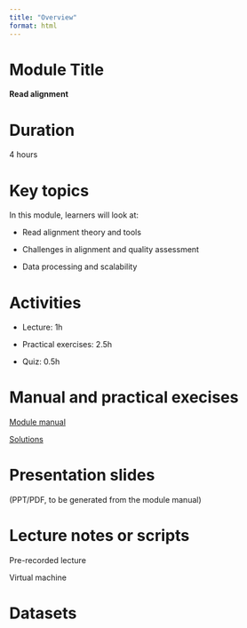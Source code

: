 ```yaml
---
title: "Overview"
format: html
---
```


# Module Title

**Read alignment**

# Duration

4 hours

# Key topics

In this module, learners will look at:

-   Read alignment theory and tools

-   Challenges in alignment and quality assessment

-   Data processing and scalability

# Activities

-   Lecture: 1h

-   Practical exercises: 2.5h

-   Quiz: 0.5h

# Manual and practical execises

[Module manual](module2_manual.qmd)

[Solutions](module2_solutions.qmd)

# Presentation slides

(PPT/PDF, to be generated from the module manual)

# Lecture notes or scripts

Pre-recorded lecture

Virtual machine

# Datasets

